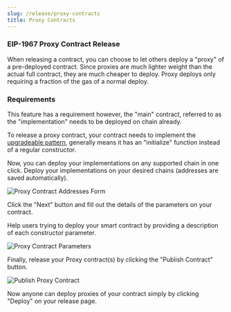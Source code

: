 ```yaml
---
slug: /release/proxy-contracts
title: Proxy Contracts
---
```



<h3>EIP-1967 Proxy Contract Release</h3>

When releasing a contract, you can choose to let others deploy a "proxy" of a pre-deployed contract. Since proxies are much lighter weight than the actual full contract, they are much cheaper to deploy. Proxy deploys only requiring a fraction of the gas of a normal deploy.

### Requirements

This feature has a requirement however, the "main" contract, referred to as the "implementation" needs to be deployed on chain already.

To release a proxy contract, your contract needs to implement the [upgradeable pattern](https://docs.openzeppelin.com/upgrades-plugins/1.x/writing-upgradeable), generally means it has an "initialize" function instead of a regular constructor.

Now, you can deploy your implementations on any supported chain in one click.
Deploy your implementations on your desired chains (addresses are saved automatically).

![Proxy Contract Addresses Form](/assets/publish/proxy-address.png)

Click the "Next" button and fill out the details of the parameters on your contract.

Help users trying to deploy your smart contract by providing a description of each constructor parameter.

![Proxy Contract Parameters](/assets/publish/proxy-params.png)

Finally, release your Proxy contract(s) by clicking the "Publish Contract" button.

![Publish Proxy Contract](/assets/publish/proxy-publish.png)

Now anyone can deploy proxies of your contract simply by clicking "Deploy" on your release page.
